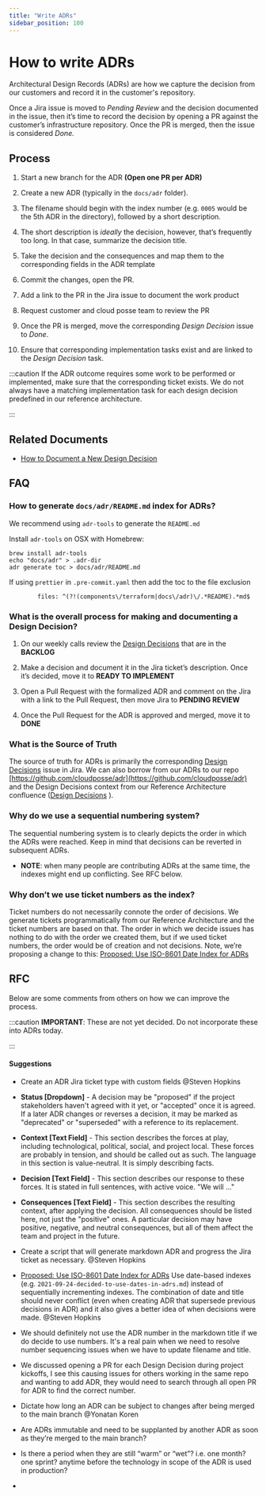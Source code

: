 ```yaml
---
title: "Write ADRs"
sidebar_position: 100
---
```


# How to write ADRs

Architectural Design Records (ADRs) are how we capture the decision from our customers and record it in the customer's repository.

Once a Jira issue is moved to _Pending Review_ and the decision documented in the issue, then it’s time to record the decision by opening a PR against the customer’s infrastructure repository. Once the PR is merged, then the issue is considered _Done._

## Process

1. Start a new branch for the ADR **(Open one PR per ADR)**

2. Create a new ADR (typically in the `docs/adr` folder).

1. The filename should begin with the index number (e.g. `0005` would be the 5th ADR in the directory), followed by a short description.

2. The short description is _ideally_ the decision, however, that’s frequently too long. In that case, summarize the decision title.

3. Take the decision and the consequences and map them to the corresponding fields in the ADR template

4. Commit the changes, open the PR.

5. Add a link to the PR in the Jira issue to document the work product

6. Request customer and cloud posse team to review the PR

7. Once the PR is merged, move the corresponding _Design Decision_ issue to _Done_.

8. Ensure that corresponding implementation tasks exist and are linked to the _Design Decision_ task.

:::caution
If the ADR outcome requires some work to be performed or implemented, make sure that the corresponding ticket exists. We do not always have a matching implementation task for each design decision predefined in our reference architecture.

:::

## Related Documents

- [How to Document a New Design Decision](/reference-architecture/how-to-guides/tutorials/how-to-document-a-new-design-decision)

## FAQ

### How to generate `docs/adr/README.md` index for ADRs?

We recommend using `adr-tools` to generate the `README.md`

Install `adr-tools` on OSX with Homebrew:

```
brew install adr-tools
echo "docs/adr" > .adr-dir
adr generate toc > docs/adr/README.md
```

If using `prettier` in `.pre-commit.yaml` then add the toc to the file exclusion

```
        files: ^(?!(components\/terraform|docs\/adr)\/.*README).*md$
```

### What is the overall process for making and documenting a Design Decision?

1. On our weekly calls review the [Design Decisions](/reference-architecture/design-decisions) that are in the **BACKLOG**

2. Make a decision and document it in the Jira ticket’s description. Once it’s decided, move it to **READY TO IMPLEMENT**

3. Open a Pull Request with the formalized ADR and comment on the Jira with a link to the Pull Request, then move Jira to **PENDING REVIEW**

4. Once the Pull Request for the ADR is approved and merged, move it to **DONE**

### What is the Source of Truth

The source of truth for ADRs is primarily the corresponding [Design Decisions](/reference-architecture/design-decisions) issue in Jira. We can also borrow from our ADRs to our repo [https://github.com/cloudposse/adr](https://github.com/cloudposse/adr)  and the Design Decisions context from our Reference Architecture confluence ([Design Decisions](/reference-architecture/design-decisions) ).

### Why do we use a sequential numbering system?

The sequential numbering system is to clearly depicts the order in which the ADRs were reached. Keep in mind that decisions can be reverted in subsequent ADRs.

- **NOTE**: when many people are contributing ADRs at the same time, the indexes might end up conflicting.  See RFC below.

### Why don’t we use ticket numbers as the index?

Ticket numbers do not necessarily connote the order of decisions. We generate tickets programmatically from our Reference Architecture and the ticket numbers are based on that. The order in which we decide issues has nothing to do with the order we created them, but if we used ticket numbers, the order would be of creation and not decisions.
Note, we’re proposing a change to this: [Proposed: Use ISO-8601 Date Index for ADRs](/reference-architecture/reference/adrs/proposed-use-iso-8601-date-index-for-adrs)

## RFC

Below are some comments from others on how we can improve the process.

:::caution
**IMPORTANT**: These are not yet decided. Do not incorporate these into ADRs today.

:::

#### **Suggestions**

- Create an ADR Jira ticket type with custom fields @Steven Hopkins

- **Status [Dropdown]** - A decision may be "proposed" if the project stakeholders haven't agreed with it yet, or "accepted" once it is agreed. If a later ADR changes or reverses a decision, it may be marked as "deprecated" or "superseded" with a reference to its replacement.

- **Context [Text Field]** - This section describes the forces at play, including technological, political, social, and project local. These forces are probably in tension, and should be called out as such. The language in this section is value-neutral. It is simply describing facts.

- **Decision [Text Field]** - This section describes our response to these forces. It is stated in full sentences, with active voice. "We will ..."

- **Consequences [Text Field]** - This section describes the resulting context, after applying the decision. All consequences should be listed here, not just the "positive" ones. A particular decision may have positive, negative, and neutral consequences, but all of them affect the team and project in the future.

- Create a script that will generate markdown ADR and progress the Jira ticket as necessary. @Steven Hopkins

- [Proposed: Use ISO-8601 Date Index for ADRs](/reference-architecture/reference/adrs/proposed-use-iso-8601-date-index-for-adrs)
Use date-based indexes (e.g. `2021-09-24-decided-to-use-dates-in-adrs.md`) instead of sequentially incrementing indexes. The combination of date and title should never conflict (even when creating ADR that supersede previous decisions in ADR) and it also gives a better idea of when decisions were made. @Steven Hopkins

- We should definitely not use the ADR number in the markdown title if we do decide to use numbers. It's a real pain when we need to resolve number sequencing issues when we have to update filename and title.

- We discussed opening a PR for each Design Decision during project kickoffs, I see this causing issues for others working in the same repo and wanting to add ADR, they would need to search through all open PR for ADR to find the correct number.

- Dictate how long an ADR can be subject to changes after being merged to the main branch @Yonatan Koren

- Are ADRs immutable and need to be supplanted by another ADR as soon as they’re merged to the main branch?

- Is there a period when they are still “warm” or “wet”? i.e. one month? one sprint? anytime before the technology in scope of the ADR is used in production?

-


